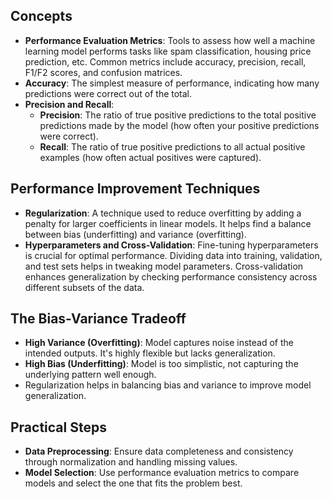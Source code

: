 
## Concepts
- **Performance Evaluation Metrics**: Tools to assess how well a machine learning model performs tasks like spam classification, housing price prediction, etc. Common metrics include accuracy, precision, recall, F1/F2 scores, and confusion matrices.
- **Accuracy**: The simplest measure of performance, indicating how many predictions were correct out of the total.
- **Precision and Recall**:
  - **Precision**: The ratio of true positive predictions to the total positive predictions made by the model (how often your positive predictions were correct).
  - **Recall**: The ratio of true positive predictions to all actual positive examples (how often actual positives were captured).

## Performance Improvement Techniques
- **Regularization**: A technique used to reduce overfitting by adding a penalty for larger coefficients in linear models. It helps find a balance between bias (underfitting) and variance (overfitting).
- **Hyperparameters and Cross-Validation**: Fine-tuning hyperparameters is crucial for optimal performance. Dividing data into training, validation, and test sets helps in tweaking model parameters. Cross-validation enhances generalization by checking performance consistency across different subsets of the data.

## The Bias-Variance Tradeoff
- **High Variance (Overfitting)**: Model captures noise instead of the intended outputs. It's highly flexible but lacks generalization.
- **High Bias (Underfitting)**: Model is too simplistic, not capturing the underlying pattern well enough.
- Regularization helps in balancing bias and variance to improve model generalization.

## Practical Steps
- **Data Preprocessing**: Ensure data completeness and consistency through normalization and handling missing values.
- **Model Selection**: Use performance evaluation metrics to compare models and select the one that fits the problem best.